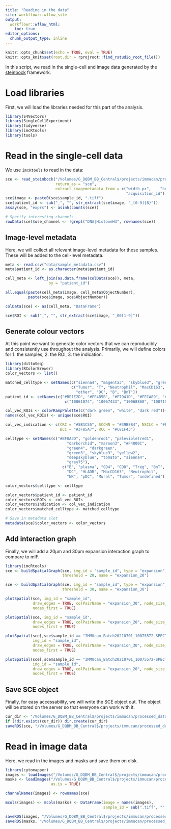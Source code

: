 ```yaml
---
title: "Reading in the data"
site: workflowr::wflow_site
output:
  workflowr::wflow_html:
    toc: true
editor_options:
  chunk_output_type: inline
---
```


```r
knitr::opts_chunk$set(echo = TRUE, eval = TRUE)
knitr::opts_knit$set(root.dir = rprojroot::find_rstudio_root_file())
```

In this script, we read in the single-cell and image data generated by the 
[steinbock](https://github.com/BodenmillerGroup/steinbock) framework. 

# Load libraries

First, we will load the libraries needed for this part of the analysis.

```r
library(S4Vectors)
library(SingleCellExperiment)
library(tidyverse)
library(imcRtools)
library(tools)
```

# Read in the single-cell data

We use `imcRtools` to read in the data:

```r
sce <- read_steinbock("/Volumes/G_DQBM_BB_Central$/projects/immucan/processed_data/Panel_1/2022_WORKFLOW/IMC/", 
                      return_as = "sce", 
                      extract_imagemetadata_from = c("width_px",	"height_px",	
                                                     "acquisition_id"))
sce$image <- paste0(sce$sample_id, ".tiff")
sce$patient_id <- sub("_", "", str_extract(sce$image, "_[0-9]{8}"))
assay(sce, "exprs") <- asinh(counts(sce))

# Specify interesting channels
rowData(sce)$use_channel <- !grepl("DNA|HistoneH3", rownames(sce))
```

## Image-level metadata

Here, we will collect all relevant image-level metadata for these samples.
These will be added to the cell-level metadata.

```r
meta <- read.csv("data/sample_metadata.csv")
meta$patient_id <- as.character(meta$patient_id)

cell_meta <- left_join(as.data.frame(colData(sce)), meta, 
                   by = "patient_id")

all.equal(paste(cell_meta$image, cell_meta$ObjectNumber), 
          paste(sce$image, sce$ObjectNumber))

colData(sce) <- as(cell_meta, "DataFrame")

sce$ROI <- sub("_", "", str_extract(sce$image, "_00[1-9]"))
```

## Generate colour vectors

At this point we want to generate color vectors that we can reproducibly and consistently use throughout the analysis.
Primarily, we will define colors for 1. the samples, 2. the ROI, 3. the indication.

```r
library(dittoSeq)
library(RColorBrewer)
color_vectors <- list()

matched_celltype <- setNames(c("sienna4", "magenta3", "skyblue3", "green3", "grey75", "green4", "#BF0A3D", "#F4800C"),
                             c("Tumor", "T", "Neutrophil", "MacCD163",
                               "other", "DC", "B", "BnT"))
patient_id <- setNames(c("#BE1E2D", "#FF4B5B", "#F7941D", "#FFCA89", "#00A651", "#5FFF73", "#00AEEF", "#9BD7FF", "#2E3192", "#675BFF"),
                          c("10061074", "10067433", "10068868", "10071582", "10073140", "10074349", "10074832", "10075371", "10075572", "10082495"))

col_vec_ROIs <- colorRampPalette(c("dark green", "white", "dark red"))(length(unique(sce$ROI)))
names(col_vec_ROIs) <- unique(sce$ROI)

col_vec_indication <- c(CRC = "#5B1C55", SCCHN = "#39BEB4", NSCLC = "#F79C1D", 
                        BCC = "#3F85A7", RCC = "#C81F43")

celltype <- setNames(c("#BF0A3D", "goldenrod1", "palevioletred1",
                           "darkorchid", "maroon3", "#F4800C",
                           "green4", "darkgreen",
                           "green3", "skyblue3", "yellow2",
                           "deepskyblue", "tomato", "sienna4",
                           "grey75"),
                         c("B", "plasma", "CD4", "CD8", "Treg", "BnT",
                           "DC", "HLADR", "MacCD163", "Neutrophil",
                           "NK", "pDC", "Mural", "Tumor", "undefined"))

color_vectors$celltype <- celltype

color_vectors$patient_id <- patient_id
color_vectors$ROIs <- col_vec_ROIs
color_vectors$Indication <- col_vec_indication
color_vectors$matched_celltype <- matched_celltype

# Save in metadata slot
metadata(sce)$color_vectors <- color_vectors
```

## Add interaction graph

Finally, we will add a 20µm and 30µm expansion interaction graph to compare to mIF.

```r
library(imcRtools)
sce <- buildSpatialGraph(sce, img_id = "sample_id", type = "expansion",
                         threshold = 20, name = "expansion_20")

sce <- buildSpatialGraph(sce, img_id = "sample_id", type = "expansion",
                         threshold = 30, name = "expansion_30")

plotSpatial(sce, img_id = "sample_id", 
            draw_edges = TRUE, colPairName = "expansion_30", node_size_fix = 0.1,
            nodes_first = TRUE)

plotSpatial(sce, img_id = "sample_id", 
            draw_edges = TRUE, colPairName = "expansion_20", node_size_fix = 0.1,
            nodes_first = TRUE)

plotSpatial(sce[,sce$sample_id == "IMMUcan_Batch20210701_10075572-SPECT-VAR-TIS-UNST-03_001"], 
            img_id = "sample_id", 
            draw_edges = TRUE, colPairName = "expansion_30", node_size_fix = 0.1,
            nodes_first = TRUE)

plotSpatial(sce[,sce$sample_id == "IMMUcan_Batch20210701_10075572-SPECT-VAR-TIS-UNST-03_001"], 
            img_id = "sample_id", 
            draw_edges = TRUE, colPairName = "expansion_20", node_size_fix = 0.1,
            nodes_first = TRUE)
```

## Save SCE object

Finally, for easy accessability, we will write the SCE object out.
The object will be stored on the server so that everyone can work with it.

```r
cur_dir <- "/Volumes/G_DQBM_BB_Central$/projects/immucan/processed_data/Panel_1/2022_WORKFLOW/IMC/Rout/"
if (!dir.exists(cur_dir)) dir.create(cur_dir)
saveRDS(sce, "/Volumes/G_DQBM_BB_Central$/projects/immucan/processed_data/Panel_1/2022_WORKFLOW/IMC/Rout/sce.rds")
```

# Read in image data

Here, we read in the images and masks and save them on disk.

```r
library(cytomapper)
images <- loadImages("/Volumes/G_DQBM_BB_Central$/projects/immucan/processed_data/Panel_1/2022_WORKFLOW/IMC/img/")
masks <- loadImages("/Volumes/G_DQBM_BB_Central$/projects/immucan/processed_data/Panel_1/2022_WORKFLOW/IMC/masks/",
                    as.is = TRUE)

channelNames(images) <- rownames(sce)

mcols(images) <- mcols(masks) <- DataFrame(image = names(images),
                                           sample_id = sub(".tiff", "", names(images)))

saveRDS(images, "/Volumes/G_DQBM_BB_Central$/projects/immucan/processed_data/Panel_1/2022_WORKFLOW/IMC/Rout/images.rds")
saveRDS(masks, "/Volumes/G_DQBM_BB_Central$/projects/immucan/processed_data/Panel_1/2022_WORKFLOW/IMC/Rout/masks.rds")
```
